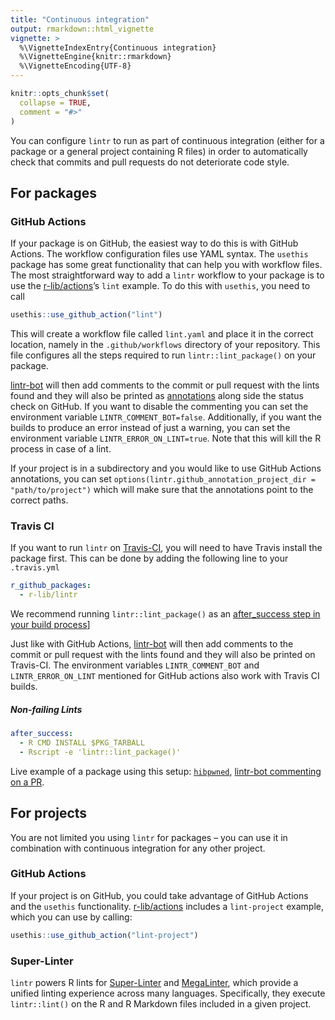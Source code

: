 ```yaml
---
title: "Continuous integration"
output: rmarkdown::html_vignette
vignette: >
  %\VignetteIndexEntry{Continuous integration}
  %\VignetteEngine{knitr::rmarkdown}
  %\VignetteEncoding{UTF-8}
---
```


```r
knitr::opts_chunk$set(
  collapse = TRUE,
  comment = "#>"
)
```

You can configure `lintr` to run as part of continuous integration (either for a package or a general project containing R files) in order to automatically check that commits and pull requests do not deteriorate code style.

## For packages

### GitHub Actions

If your package is on GitHub, the easiest way to do this is with GitHub Actions.
The workflow configuration files use YAML syntax.
The `usethis` package has some great functionality that can help you with workflow files.
The most straightforward way to add a `lintr` workflow to your package is to use the [r-lib/actions](https://github.com/r-lib/actions/tree/master/examples)'s `lint` example.
To do this with `usethis`, you need to call

```r
usethis::use_github_action("lint")
```

This will create a workflow file called `lint.yaml` and place it in the correct location, namely in the `.github/workflows` directory of your repository.
This file configures all the steps required to run `lintr::lint_package()` on your package.

[lintr-bot](https://github.com/lintr-bot) will then add comments to the commit or pull request with the lints found and they will also be printed as
[annotations](https://docs.github.com/en/free-pro-team@latest/github/collaborating-with-issues-and-pull-requests/about-status-checks#types-of-status-checks-on-github)
along side the status check on GitHub.
If you want to disable the commenting you can set the environment variable `LINTR_COMMENT_BOT=false`.
Additionally, if you want the builds to produce an error instead of just a warning, you can set the environment variable `LINTR_ERROR_ON_LINT=true`.
Note that this will kill the R process in case of a lint.

If your project is in a subdirectory and you would like to use GitHub Actions annotations, you can set
`options(lintr.github_annotation_project_dir = "path/to/project")` which will make sure that the annotations point to the correct paths.

### Travis CI

If you want to run `lintr` on [Travis-CI](https://travis-ci.org), you will need to have Travis install the package first.
This can be done by adding the following line to your `.travis.yml`

``` yaml
r_github_packages:
  - r-lib/lintr
```

We recommend running `lintr::lint_package()` as an [after_success step in your build process](#non-failing-lints)]

Just like with GitHub Actions, [lintr-bot](https://github.com/lintr-bot) will then add comments to the commit or pull request with the lints found and
they will also be printed on Travis-CI.
The environment variables `LINTR_COMMENT_BOT` and `LINTR_ERROR_ON_LINT` mentioned for GitHub actions also work with Travis CI builds.

##### Non-failing Lints {#non-failing-lints}

``` yaml
after_success:
  - R CMD INSTALL $PKG_TARBALL
  - Rscript -e 'lintr::lint_package()'
```

Live example of a package using this setup:
[`hibpwned`](https://github.com/jumpingrivers/HIBPwned/blob/master/.travis.yml),
[lintr-bot commenting on a PR](https://github.com/jumpingrivers/HIBPwned/pull/30).

## For projects

You are not limited you using `lintr` for packages -- you can use it in combination with continuous integration for any other project.

### GitHub Actions

If your project is on GitHub, you could take advantage of GitHub Actions and the `usethis` functionality.
[r-lib/actions](https://github.com/r-lib/actions/tree/master/examples) includes a `lint-project` example, which you can use by calling:

``` r
usethis::use_github_action("lint-project")
```

### Super-Linter

`lintr` powers R lints for [Super-Linter](https://github.com/github/super-linter) and [MegaLinter](https://oxsecurity.github.io/megalinter/latest/),
which provide a unified linting experience across many languages.
Specifically, they execute `lintr::lint()` on the R and R Markdown files included in a given project.
